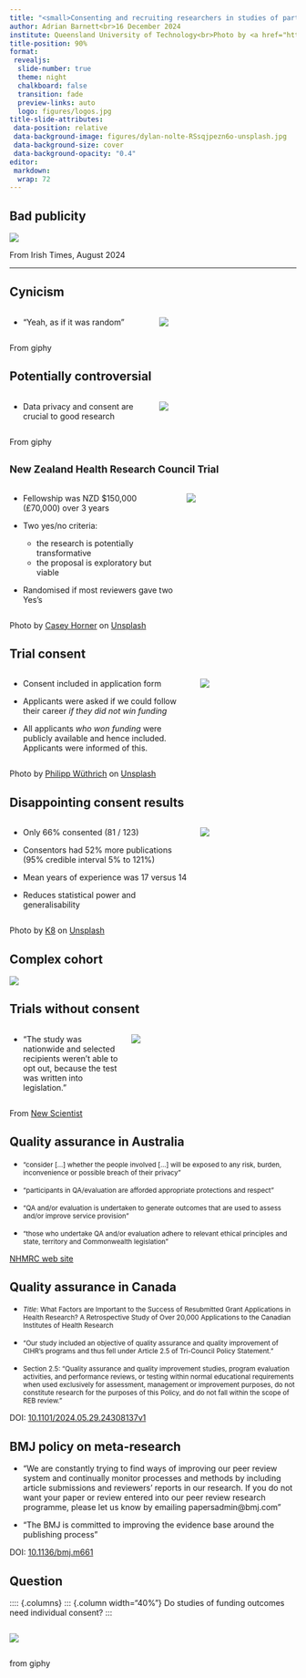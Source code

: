 ```yaml
---
title: "<small>Consenting and recruiting researchers in studies of partial randomisation</small>"
author: Adrian Barnett<br>16 December 2024
institute: Queensland University of Technology<br>Photo by <a href="https://unsplash.com/@dylan_nolte?utm_content=creditCopyText&utm_medium=referral&utm_source=unsplash">dylan nolte</a> on <a href="https://unsplash.com/photos/ball-with-number-lot-RSsqjpezn6o?utm_content=creditCopyText&utm_medium=referral&utm_source=unsplash">Unsplash</a>
title-position: 90%
format:
 revealjs: 
  slide-number: true
  theme: night
  chalkboard: false
  transition: fade
  preview-links: auto
  logo: figures/logos.jpg
title-slide-attributes:
 data-position: relative
 data-background-image: figures/dylan-nolte-RSsqjpezn6o-unsplash.jpg
 data-background-size: cover
 data-background-opacity: "0.4"
editor: 
 markdown: 
  wrap: 72
---
```


## Bad publicity

![](figures/irish_times_lottery.png){.absolute top="20" right="20"}

:::: aside
From Irish Times, August 2024
::::

---

## Cynicism

:::: columns
::: {.column width="50%"}
* "Yeah, as if it was random"
:::

::: {.column width="50%"}
![](https://i.giphy.com/media/v1.Y2lkPTc5MGI3NjExaTl6cjFpbnBiczY1eGxzdzBxMm1tMXd1MjNyZGxmcHB0eGhrazh6cyZlcD12MV9pbnRlcm5hbF9naWZfYnlfaWQmY3Q9Zw/CggoHW4h87Ktq/giphy.gif)
:::
::::

:::: aside
From giphy
::::

## Potentially controversial 

:::: columns
::: {.column width="50%"}
* Data privacy and consent are crucial to good research
:::

::: {.column width="50%"}

![](https://i.giphy.com/media/v1.Y2lkPTc5MGI3NjExbXpqbTR4Y2hkOHk4aDl4aDl0NWZ3Y2dxaG95ZHh5cXNrbjR0andiNCZlcD12MV9pbnRlcm5hbF9naWZfYnlfaWQmY3Q9Zw/sBl8Fowq0ErFC/giphy.gif)
:::
::::

:::: aside
From giphy
::::


## <small>New Zealand Health Research Council Trial</small>

:::: {.columns}
::: {.column width="60%"}
* Fellowship was NZD $150,000 (£70,000) over 3 years

* Two yes/no criteria: 
  - the research is potentially transformative
  - the proposal is exploratory but viable

* Randomised if most reviewers gave two Yes's
:::
  
::: {.column width="40%"}
![](figures/casey-horner-75_s8iWHKLs-unsplash.jpg)
::: 
  
::::
  
:::: aside
Photo by <a href="https://unsplash.com/@mischievous_penguins?utm_content=creditCopyText&utm_medium=referral&utm_source=unsplash">Casey Horner</a> on <a href="https://unsplash.com/photos/mountains-covered-with-snow-near-road-75_s8iWHKLs?utm_content=creditCopyText&utm_medium=referral&utm_source=unsplash">Unsplash</a>
::::
  
## Trial consent
  
:::: {.columns}
::: {.column width="65%"}
* Consent included in application form

* Applicants were asked if we could follow their career _if they did not win funding_

* All applicants _who won funding_ were publicly available and hence included. Applicants were informed of this.
:::

::: {.column width="35%"}
![](figures/philipp-wuthrich-2HMrBMbbbYg-unsplash.jpg)
:::

::::
  
:::: aside
Photo by <a href="https://unsplash.com/@phiwut?utm_content=creditCopyText&utm_medium=referral&utm_source=unsplash">Philipp Wüthrich</a> on <a href="https://unsplash.com/photos/person-in-black-jacket-in-selective-focus-photography-2HMrBMbbbYg?utm_content=creditCopyText&utm_medium=referral&utm_source=unsplash">Unsplash</a>
::::

## Disappointing consent results{background-color='#cacecd'}

:::: {.columns}
::: {.column width="65%"}

::: {.incremental}
* Only 66% consented (81 / 123)

* Consentors had 52% more publications (95% credible interval 5% to 121%)

* Mean years of experience was 17 versus 14

* Reduces statistical power and generalisability
:::
:::

<!-- results from 10.1093/scipol/scae045 -->

::: {.column width="35%"}
![](figures/k8-t5BeMDWl28Q-unsplash.jpg)  
:::

::::

:::: aside
Photo by <a href="https://unsplash.com/@_k8_?utm_content=creditCopyText&utm_medium=referral&utm_source=unsplash">K8</a> on <a href="https://unsplash.com/photos/white-ceramic-mug-with-black-liquid-t5BeMDWl28Q?utm_content=creditCopyText&utm_medium=referral&utm_source=unsplash">Unsplash</a>
::::


## Complex cohort
 
![](figures/consort-flow.jpg) 

## Trials without consent 

:::: {.columns}
::: {.column width="40%"}

* "The study was nationwide and selected recipients weren’t able to opt out, because the test was written into legislation."

:::

::: {.column width="60%"}

![](figures/Universal-basic-income-seems-to-improve-employment-and-well-being-New-Scientist.png)

:::
::::

:::: aside
From [New Scientist](https://www.newscientist.com/article/2242937-universal-basic-income-seems-to-improve-employment-and-well-being/)
::::

## Quality assurance in Australia

* <small>"consider [...] whether the people involved [...] will be exposed to any risk, burden, inconvenience or possible breach of their privacy"</small>

* <small>"participants in QA/evaluation are afforded appropriate protections and respect"</small>

*	<small>"QA and/or evaluation is undertaken to generate outcomes that are used to assess and/or improve service provision"</small>

*	<small>"those who undertake QA and/or evaluation adhere to relevant ethical principles and state, territory and Commonwealth legislation"</small>

:::: aside
[NHMRC web site](https://www.nhmrc.gov.au/about-us/resources/ethical-considerations-quality-assurance-and-evaluation-activities)
::::

## Quality assurance in Canada

::: incremental
* <small>_Title_: What Factors are Important to the Success of Resubmitted Grant Applications in Health Research? A Retrospective Study of Over 20,000 Applications to the Canadian Institutes of Health Research</small>

* <small>"Our study included an objective of quality assurance and quality improvement of CIHR’s programs and thus fell under Article 2.5 of Tri-Council Policy Statement."</small>

* <small>Section 2.5: "Quality assurance and quality improvement studies, program evaluation activities, and performance reviews, or testing within normal educational requirements when used exclusively for assessment, management or improvement purposes, do not constitute research for the purposes of this Policy, and do not fall within the scope of REB review."</small>
:::

:::: aside
DOI: [10.1101/2024.05.29.24308137v1](https://www.medrxiv.org/content/10.1101/2024.05.29.24308137v1)
::::

## BMJ policy on meta-research

* "We are constantly trying to find ways of improving our peer review system and continually monitor processes and methods by including article submissions and reviewers’ reports in our research. If you do not want your paper or review entered into our peer review research programme, please let us know by emailing papersadmin@bmj.com"

* "The BMJ is committed to improving the evidence base around the publishing process"

:::: aside
DOI: [10.1136/bmj.m661](https://www.bmj.com/content/368/bmj.m661.long)
::::

## Question

:::: {.columns}
::: {.column width="40%"}
Do studies of funding outcomes need individual consent?
:::

:::: {.columns}
::: {.column width="40%"}
![](https://i.giphy.com/media/v1.Y2lkPTc5MGI3NjExdDFmODVkOHFubTdqMjY2dTc5dDFlYmxhZmNpZXg5ejcxcGEwM3k0biZlcD12MV9pbnRlcm5hbF9naWZfYnlfaWQmY3Q9Zw/uKCrc7PFxJ9Xyya7DR/giphy.gif)
:::

::::

:::: aside
from giphy
::::